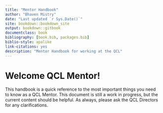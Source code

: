 --- 
title: "Mentor Handbook"
author: "Bhaven Mistry"
date: "Last updated `r Sys.Date()`"
site: bookdown::bookdown_site
output: bookdown::gitbook
documentclass: book
bibliography: [book.bib, packages.bib]
biblio-style: apalike
link-citations: yes
description: "Mentor Handbook for working at the QCL"
---

# Welcome QCL Mentor!

This handbook is a quick reference to the most important things you need to know as a QCL Mentor. This document is still a work in progress, but the current content should be helpful. As always, please ask the QCL Directors for any clarifications.


